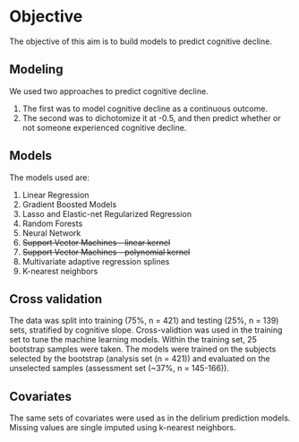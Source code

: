 
# Objective

The objective of this aim is to build models to predict cognitive decline.  

## Modeling

We used two approaches to predict cognitive decline.  

1.  The first was to model cognitive decline as a continuous outcome.  
2.  The second was to dichotomize it at -0.5, and then predict whether or not someone experienced cognitive decline.  

## Models

The models used are:

  1.  Linear Regression 
  2.  Gradient Boosted Models
  3.  Lasso and Elastic-net Regularized Regression
  4.  Random Forests
  5.  Neural Network
  6.  ~~Support Vector Machines - linear kernel~~
  7.  ~~Support Vector Machines - polynomial kernel~~
  8.  Multivariate adaptive regression splines
  9.  K-nearest neighbors
  
## Cross validation

The data was split into training (75%, n = 421) and testing (25%, n = 139) sets, stratified by cognitive slope.  Cross-validtion was used in the training set to tune the machine learning models. Within the training set, 25 bootstrap samples were taken.  The models were trained on the subjects selected by the bootstrap (analysis set (n = 421)) and evaluated on the unselected samples (assessment set (~37%, n = 145-166)).

## Covariates

The same sets of covariates were used as in the delirium prediction models.  Missing values are single imputed using k-nearest neighbors.


  






